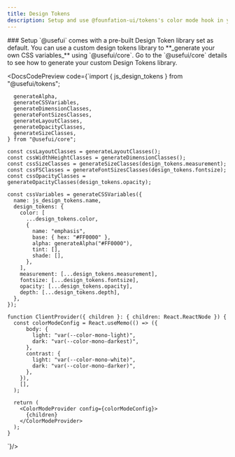 ```yaml
---
title: Design Tokens
description: Setup and use @founfation-ui/tokens's color mode hook in your project.
---
```


<DocsSection>
### Setup

<DocsTextBlock className="m-b-medium-60">
  `@usefui` comes with a pre-built Design Token library set as default. You can
  use a custom design tokens library to **_generate your own CSS variables_**
  using `@usefui/core`.
</DocsTextBlock>

<DocsTextBlock className="m-b-medium-60">
  Go to the `@usefui/core` details to see how to generate your custom Design
  Tokens library.
</DocsTextBlock>

</DocsSection>

<DocsSection>

  <DocsCodePreview
    code={`import { js_design_tokens } from "@usefui/tokens";

      generateAlpha,
      generateCSSVariables,
      generateDimensionClasses,
      generateFontSizesClasses,
      generateLayoutClasses,
      generateOpacityClasses,
      generateSizeClasses,
    } from "@usefui/core";

    const cssLayoutClasses = generateLayoutClasses();
    const cssWidthHeightClasses = generateDimensionClasses();
    const cssSizeClasses = generateSizeClasses(design_tokens.measurement);
    const cssFSClasses = generateFontSizesClasses(design_tokens.fontsize);
    const cssOpacityClasses = generateOpacityClasses(design_tokens.opacity);

    const cssVariables = generateCSSVariables({
      name: js_design_tokens.name,
      design_tokens: {
        color: [
          ...design_tokens.color,
          {
            name: "emphasis",
            base: { hex: "#FF0000" },
            alpha: generateAlpha("#FF0000"),
            tint: [],
            shade: [],
          },
        ],
        measurement: [...design_tokens.measurement],
        fontsize: [...design_tokens.fontsize],
        opacity: [...design_tokens.opacity],
        depth: [...design_tokens.depth],
      },
    });

    function ClientProvider({ children }: { children: React.ReactNode }) {
      const colorModeConfig = React.useMemo(() => ({
          body: {
            light: "var(--color-mono-light)",
            dark: "var(--color-mono-darkest)",
          },
          contrast: {
            light: "var(--color-mono-white)",
            dark: "var(--color-mono-darker)",
          },
        }),
        [],
      );

      return (
        <ColorModeProvider config={colorModeConfig}>
          {children}
        </ColorModeProvider>
      );
    }

`}/>

</DocsSection>

<DocsFooter prev="/docs/tokens/installation" next="/docs/tokens/libraries" />

